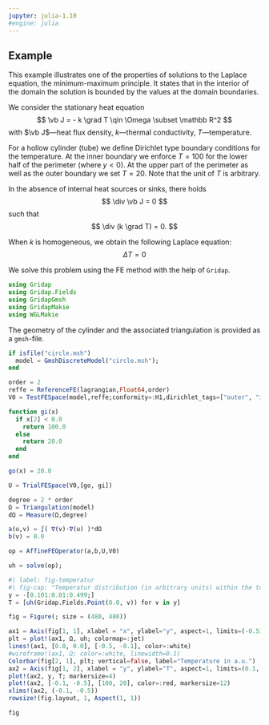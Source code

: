 ```yaml
---
jupyter: julia-1.10
#engine: julia
---
```


## Example

This example illustrates one of the properties of solutions to the Laplace equation, the minimum-maximum principle.
It states that in the interior of the domain the solution is bounded by the values at the domain boundaries.

We consider the stationary heat equation
$$
\vb J = - k \grad T \qin \Omega \subset \mathbb R^2
$$
with $\vb J$---heat flux density, $k$---thermal conductivity, $T$---temperature.

For a hollow cylinder (tube) we define Dirichlet type boundary conditions for the temperature. At the inner boundary we enforce $T=100$ for the lower half of the perimeter (where $y<0$).
At the upper part of the perimeter as well as the outer boundary we set $T=20$. Note that the unit of $T$ is arbitrary.

In the absence of internal heat sources or sinks, there holds
$$
\div \vb J = 0
$$
such that
$$
\div (k \grad T) = 0.
$$

When $k$ is homogeneous, we obtain the following Laplace equation:
$$
\Delta T = 0
$$

We solve this problem using the FE method with the help of `Gridap`.

```julia
using Gridap
using Gridap.Fields
using GridapGmsh
using GridapMakie
using WGLMakie
```

The geometry of the cylinder and the associated triangulation is provided as a `gmsh`-file.
```julia
if isfile("circle.msh")
  model = GmshDiscreteModel("circle.msh");
end
```
```julia
order = 2
reffe = ReferenceFE(lagrangian,Float64,order)
V0 = TestFESpace(model,reffe;conformity=:H1,dirichlet_tags=["outer", "inner"])

function gi(x)
  if x[2] < 0.0
    return 100.0
  else
    return 20.0
  end
end

go(x) = 20.0

U = TrialFESpace(V0,[go, gi])

degree = 2 * order
Ω = Triangulation(model)
dΩ = Measure(Ω,degree)

a(u,v) = ∫( ∇(v)⋅∇(u) )*dΩ
b(v) = 0.0

op = AffineFEOperator(a,b,U,V0)

uh = solve(op);
```

```julia
#| label: fig-temperatur
#| fig-cap: "Temperatur distribution (in arbitrary units) within the tube (left) and temperature profile along $-0.5 \\le y \\le -0.1$ (right)."
y = -[0.101:0.01:0.499;]
T = [uh(Gridap.Fields.Point(0.0, v)) for v in y]

fig = Figure(; size = (480, 480))

ax1 = Axis(fig[1, 1], xlabel = "x", ylabel="y", aspect=1, limits=(-0.51, 0.51, -0.51, 0.51))
plt = plot!(ax1, Ω, uh; colormap=:jet)
lines!(ax1, [0.0, 0.0], [-0.5, -0.1], color=:white)
#wireframe!(ax1, Ω; color=:white, linewidth=0.1)
Colorbar(fig[2, 1], plt; vertical=false, label="Temperature in a.u.")
ax2 = Axis(fig[1, 2], xlabel = "y", ylabel="T", aspect=1, limits=(0.1, 0.5, 20, 100))
plot!(ax2, y, T; markersize=4)
plot!(ax2, [-0.1, -0.5], [100, 20], color=:red, markersize=12)
xlims!(ax2, (-0.1, -0.5))
rowsize!(fig.layout, 1, Aspect(1, 1))

fig
```
